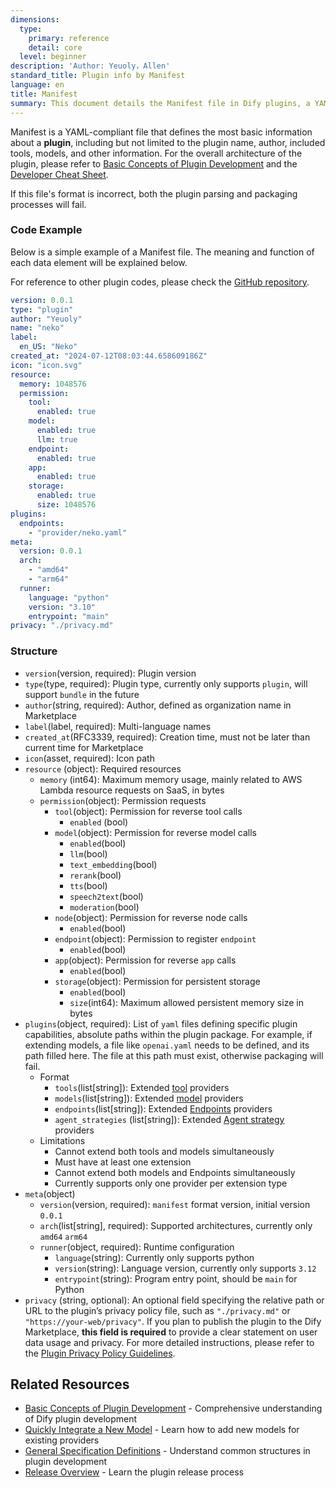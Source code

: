 ```yaml
---
dimensions:
  type:
    primary: reference
    detail: core
  level: beginner
description: 'Author: Yeuoly，Allen'
standard_title: Plugin info by Manifest
language: en
title: Manifest
summary: This document details the Manifest file in Dify plugins, a YAML file defining the basic information of a plugin. It includes a complete code example and detailed structure explanation, covering configuration aspects like plugin version, type, author, name, resource usage, permission requests, feature definitions, and runtime.
---
```


Manifest is a YAML-compliant file that defines the most basic information about a **plugin**, including but not limited to the plugin name, author, included tools, models, and other information. For the overall architecture of the plugin, please refer to [Basic Concepts of Plugin Development](/plugin_dev_en/0111-getting-started-dify-plugin.en) and the [Developer Cheat Sheet](/plugin_dev_en/0131-cheatsheet.en).

If this file's format is incorrect, both the plugin parsing and packaging processes will fail.

### Code Example

Below is a simple example of a Manifest file. The meaning and function of each data element will be explained below.

For reference to other plugin codes, please check the [GitHub repository](https://github.com/langgenius/dify-plugin-sdks/tree/main/python/examples).

```yaml
version: 0.0.1
type: "plugin"
author: "Yeuoly"
name: "neko"
label:
  en_US: "Neko"
created_at: "2024-07-12T08:03:44.658609186Z"
icon: "icon.svg"
resource:
  memory: 1048576
  permission:
    tool:
      enabled: true
    model:
      enabled: true
      llm: true
    endpoint:
      enabled: true
    app:
      enabled: true
    storage: 
      enabled: true
      size: 1048576
plugins:
  endpoints:
    - "provider/neko.yaml"
meta:
  version: 0.0.1
  arch:
    - "amd64"
    - "arm64"
  runner:
    language: "python"
    version: "3.10"
    entrypoint: "main"
privacy: "./privacy.md"
```

### Structure

*   `version`(version, required): Plugin version
*   `type`(type, required): Plugin type, currently only supports `plugin`, will support `bundle` in the future
*   `author`(string, required): Author, defined as organization name in Marketplace
*   `label`(label, required): Multi-language names
*   `created_at`(RFC3339, required): Creation time, must not be later than current time for Marketplace
*   `icon`(asset, required): Icon path
*   `resource` (object): Required resources
    *   `memory` (int64): Maximum memory usage, mainly related to AWS Lambda resource requests on SaaS, in bytes
    *   `permission`(object): Permission requests
        *   `tool`(object): Permission for reverse tool calls
            *   `enabled` (bool)
        *   `model`(object): Permission for reverse model calls
            *   `enabled`(bool)
            *   `llm`(bool)
            *   `text_embedding`(bool)
            *   `rerank`(bool)
            *   `tts`(bool)
            *   `speech2text`(bool)
            *   `moderation`(bool)
        *   `node`(object): Permission for reverse node calls
            *   `enabled`(bool)
        *   `endpoint`(object): Permission to register `endpoint`
            *   `enabled`(bool)
        *   `app`(object): Permission for reverse `app` calls
            *   `enabled`(bool)
        *   `storage`(object): Permission for persistent storage
            *   `enabled`(bool)
            *   `size`(int64): Maximum allowed persistent memory size in bytes
*   `plugins`(object, required): List of `yaml` files defining specific plugin capabilities, absolute paths within the plugin package. For example, if extending models, a file like `openai.yaml` needs to be defined, and its path filled here. The file at this path must exist, otherwise packaging will fail.
    *   Format
        *   `tools`(list\[string]): Extended [tool](/plugin_dev_en/0222-tool-plugin.en) providers
        *   `models`(list\[string]): Extended [model](/plugin_dev_en/0131-model-plugin-introduction.en) providers
        *   `endpoints`(list\[string]): Extended [Endpoints](/plugin_dev_en/0432-endpoint.en) providers
        *   `agent_strategies` (list\[string]): Extended [Agent strategy](/plugin_dev_en/9433-agent-strategy-plugin.en) providers
    *   Limitations
        *   Cannot extend both tools and models simultaneously
        *   Must have at least one extension
        *   Cannot extend both models and Endpoints simultaneously
        *   Currently supports only one provider per extension type
*   `meta`(object)
    *   `version`(version, required): `manifest` format version, initial version `0.0.1`
    *   `arch`(list\[string], required): Supported architectures, currently only `amd64` `arm64`
    *   `runner`(object, required): Runtime configuration
        *   `language`(string): Currently only supports python
        *   `version`(string): Language version, currently only supports `3.12`
        *   `entrypoint`(string): Program entry point, should be `main` for Python
*   `privacy` (string, optional): An optional field specifying the relative path or URL to the plugin’s privacy policy file, such as `"./privacy.md"` or `"https://your-web/privacy"`. If you plan to publish the plugin to the Dify Marketplace, **this field is required** to provide a clear statement on user data usage and privacy. For more detailed instructions, please refer to the [Plugin Privacy Policy Guidelines](/plugin_dev_en/0312-privacy-protection-guidelines.en).

## Related Resources

-   [Basic Concepts of Plugin Development](/plugin_dev_en/0111-getting-started-dify-plugin.en) - Comprehensive understanding of Dify plugin development
-   [Quickly Integrate a New Model](/plugin_dev_en/0211-getting-started-new-model.en) - Learn how to add new models for existing providers
-   [General Specification Definitions](/plugin_dev_en/0411-general-specifications.en) - Understand common structures in plugin development
-   [Release Overview](/plugin_dev_en/0321-release-overview.en) - Learn the plugin release process